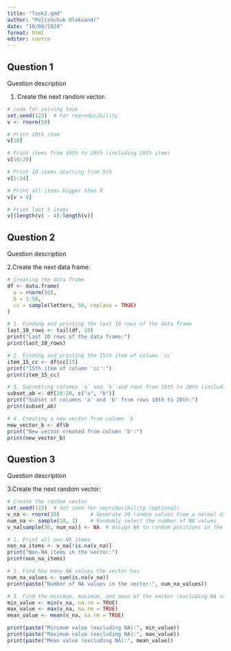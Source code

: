 ---
title: "Task2.qmd"
author: "Polishchuk Oleksandr"
date: "10/08/2024"
format: html
editor: source
---

## Question 1

Question description

1.  Create the next random vector:

```{r}
# code for solving task
set.seed(123)  # For reproducibility
v <- rnorm(50)

# Print 10th item
v[10]

# Print items from 10th to 20th (including 20th item)
v[10:20]

# Print 10 items starting from 5th
v[5:14]

# Print all items bigger than 0
v[v > 0]

# Print last 5 items
v[(length(v) - 4):length(v)]
```

## Question 2

Question description

2.Create the next data frame:

```{r}
# Creating the data frame
df <- data.frame(
  a = rnorm(50), 
  b = 1:50, 
  cc = sample(letters, 50, replace = TRUE)
)

# 1. Finding and printing the last 10 rows of the data frame
last_10_rows <- tail(df, 10)
print("Last 10 rows of the data frame:")
print(last_10_rows)

# 2. Finding and printing the 15th item of column `cc`
item_15_cc <- df$cc[15]
print("15th item of column 'cc':")
print(item_15_cc)

# 3. Subsetting columns `a` and `b` and rows from 10th to 20th (including 20th)
subset_ab <- df[10:20, c("a", "b")]
print("Subset of columns 'a' and 'b' from rows 10th to 20th:")
print(subset_ab)

# 4. Creating a new vector from column `b`
new_vector_b <- df$b
print("New vector created from column 'b':")
print(new_vector_b)

```

## Question 3

Question description

3.Create the next random vector:

```{r}
# Create the random vector
set.seed(123)  # Set seed for reproducibility (optional)
v_na <- rnorm(30)          # Generate 30 random values from a normal distribution
num_na <- sample(10, 1)    # Randomly select the number of NA values
v_na[sample(30, num_na)] <- NA  # Assign NA to random positions in the vector

# 1. Print all non-NA items
non_na_items <- v_na[!is.na(v_na)]
print("Non-NA items in the vector:")
print(non_na_items)

# 2. Find how many NA values the vector has
num_na_values <- sum(is.na(v_na))
print(paste("Number of NA values in the vector:", num_na_values))

# 3. Find the minimum, maximum, and mean of the vector (excluding NA values)
min_value <- min(v_na, na.rm = TRUE)
max_value <- max(v_na, na.rm = TRUE)
mean_value <- mean(v_na, na.rm = TRUE)

print(paste("Minimum value (excluding NA):", min_value))
print(paste("Maximum value (excluding NA):", max_value))
print(paste("Mean value (excluding NA):", mean_value))
```
